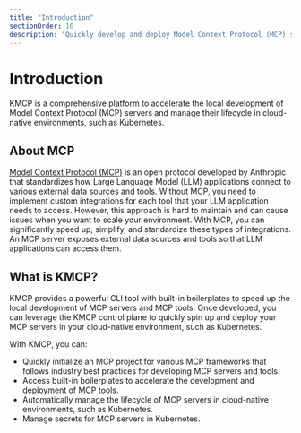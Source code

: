 ```yaml
---
title: "Introduction"
sectionOrder: 10
description: "Quickly develop and deploy Model Context Protocol (MCP) servers."
---
```


# Introduction

KMCP is a comprehensive platform to accelerate the local development of Model Context Protocol (MCP) servers and manage their lifecycle in cloud-native environments, such as Kubernetes. 

## About MCP

[Model Context Protocol (MCP)](https://modelcontextprotocol.io/introduction) is an open protocol developed by Anthropic that standardizes how Large Language Model (LLM) applications connect to various external data sources and tools. Without MCP, you need to implement custom integrations for each tool that your LLM application needs to access. However, this approach is hard to maintain and can cause issues when you want to scale your environment. With MCP, you can significantly speed up, simplify, and standardize these types of integrations. An MCP server exposes external data sources and tools so that LLM applications can access them. 

## What is KMCP?

KMCP provides a powerful CLI tool with built-in boilerplates to speed up the local development of MCP servers and MCP tools. Once developed, you can leverage the KMCP control plane to quickly spin up and deploy your MCP servers in your cloud-native environment, such as Kubernetes.  

With KMCP, you can: 
* Quickly initialize an MCP project for various MCP frameworks that follows industry best practices for developing MCP servers and tools. 
* Access built-in boilerplates to accelerate the development and deployment of MCP tools. 
* Automatically manage the lifecycle of MCP servers in cloud-native environments, such as Kubernetes. 
* Manage secrets for MCP servers in Kubernetes. 

